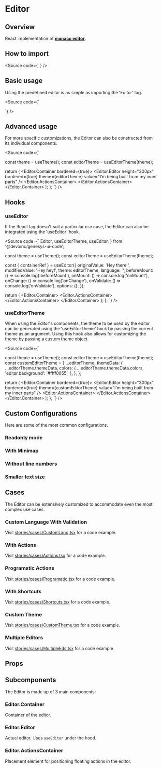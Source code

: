 


<Meta title="Components/Code/Editor/Docs" />

# Editor

## Overview

React implementation of [**monaco editor**](https://microsoft.github.io/monaco-editor/).

<Canvas of={Stories.Base} sourceState="none" />

## How to import

<Source
  code={`
`}
/>

## Basic usage

Using the predefined editor is as simple as importing the 'Editor' tag.

<Source
  code={`

`}
/>

## Advanced usage

For more specific customizations, the Editor can also be constructed from its individual components.

<Source
  code={`


  const theme = useTheme();
  const editorTheme = useEditorTheme(theme);

  return (
    <Editor.Container bordered={true}>
      <Editor.Editor
        height="300px"
        bordered={true}
        theme={editorTheme}
        value="I'm being built from my inner parts"
      />
      <Editor.ActionsContainer>
        <IconButton icon="gi-heart_full" />
      </Editor.ActionsContainer>
    </Editor.Container>
  );
};
`}
/>

## Hooks

### useEditor

If the React tag doesn't suit a particular use case, the Editor can also be integrated using the 'useEditor' hook.

<Source code={`
  Editor,
  useEditorTheme,
  useEditor,
} from '@devoinc/genesys-ui-code';

  const theme = useTheme();
  const editorTheme = useEditorTheme(theme);

  const { containerRef } = useEditor({
    originalValue: 'Hey there!',
    modifiedValue: 'Hey hey!',
    theme: editorTheme,
    language: '',
    beforeMount: () => console.log('beforeMount'),
    onMount: () => console.log('onMount'),
    onChange: () => console.log('onChange'),
    onValidate: () => console.log('onValidate'),
    options: {},
  });

  return (
    <Editor.Container>
      <Box ref={containerRef} height="100%" />
      <Editor.ActionsContainer>
        <IconButton icon="gi-heart_full" />
      </Editor.ActionsContainer>
    </Editor.Container>
  );
};
`} />

### useEditorTheme

When using the Editor's components, the theme to be used by the editor can be generated using the 'useEditorTheme' hook by passing the current theme as an argument.
Using this hook also allows for customizing the theme by passing a custom theme object.

<Source code={`


  const theme = useTheme();
  const editorTheme = useEditorTheme(theme);
  const customEditorTheme = {
    ...editorTheme,
    themeData: {
      ...editorTheme.themeData,
      colors: {
        ...editorTheme.themeData.colors,
        'editor.background': '#ffff0055',
      },
    },
  };

  return (
    <Editor.Container bordered={true}>
      <Editor.Editor
        height="300px"
        bordered={true}
        theme={customEditorTheme}
        value="I'm being built from my inner parts"
      />
      <Editor.ActionsContainer>
        <IconButton icon="gi-heart_full" />
      </Editor.ActionsContainer>
    </Editor.Container>
  );
};
`} />

## Custom Configurations

Here are some of the most common configurations.

### Readonly mode

<Canvas of={Stories.ReadonlyMode} />

### With Minimap

<Canvas of={Stories.WithMinimap} />

### Without line numbers

<Canvas of={Stories.WithoutLineNumbers} />

### Smaller text size

<Canvas of={Stories.SmallerTextSize} />

## Cases

The Editor can be extensively customized to accommodate even the most complex use cases.

### Custom Language With Validation

Visit [stories/cases/CustomLang.tsx](https://github.com/DevoInc/genesys-ui/blob/master/packages/code/src/components/Editor/stories/cases/CustomLang.tsx) for a code example.

<Canvas of={CaseStories.CustomLanguageWithValidation} sourceState="none" />

### With Actions

Visit [stories/cases/Actions.tsx](https://github.com/DevoInc/genesys-ui/blob/master/packages/code/src/components/Editor/stories/cases/Actions.tsx) for a code example.

<Canvas of={CaseStories.WithActions} sourceState="none" />

### Programatic Actions

Visit [stories/cases/Programatic.tsx](https://github.com/DevoInc/genesys-ui/blob/master/packages/code/src/components/Editor/stories/cases/Programatic.tsx) for a code example.

<Canvas of={CaseStories.ProgramaticActions} sourceState="none" />

### With Shortcuts

Visit [stories/cases/Shortcuts.tsx](https://github.com/DevoInc/genesys-ui/blob/master/packages/code/src/components/Editor/stories/cases/Shortcuts.tsx) for a code example.

<Canvas of={CaseStories.WithShortcuts} sourceState="none" />

### Custom Theme

Visit [stories/cases/CustomTheme.tsx](https://github.com/DevoInc/genesys-ui/blob/master/packages/code/src/components/Editor/stories/cases/CustomThemed.tsx) for a code example.

<Canvas of={CaseStories.CustomTheme} sourceState="none" />

### Multiple Editors

Visit [stories/cases/MultipleEds.tsx](https://github.com/DevoInc/genesys-ui/blob/master/packages/code/src/components/Editor/stories/cases/MultipleEds.tsx) for a code example.

<Canvas of={CaseStories.MultipleEditors} sourceState="none" />

## Props

<ArgTypes of={Stories} />

## Subcomponents

The Editor is made up of 3 main components:

### Editor.Container

Container of the editor.

<ArgTypes of={Editor.Container} />

### Editor.Editor

Actual editor. Uses `useEditor` under the hood.

<ArgTypes of={Editor.Editor} />

### Editor.ActionsContainer

Placement element for positioning floating actions in the editor.

<ArgTypes of={Editor.ActionsContainer} />
